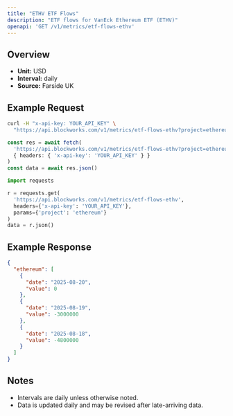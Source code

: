 ```yaml
---
title: "ETHV ETF Flows"
description: "ETF flows for VanEck Ethereum ETF (ETHV)"
openapi: 'GET /v1/metrics/etf-flows-ethv'
---
```


## Overview

- **Unit:** USD
- **Interval:** daily
- **Source:** Farside UK

## Example Request

<CodeGroup>

```bash cURL
curl -H "x-api-key: YOUR_API_KEY" \
  "https://api.blockworks.com/v1/metrics/etf-flows-ethv?project=ethereum"
```

```typescript TypeScript
const res = await fetch(
  'https://api.blockworks.com/v1/metrics/etf-flows-ethv?project=ethereum',
  { headers: { 'x-api-key': 'YOUR_API_KEY' } }
)
const data = await res.json()
```

```python Python
import requests

r = requests.get(
  'https://api.blockworks.com/v1/metrics/etf-flows-ethv',
  headers={'x-api-key': 'YOUR_API_KEY'},
  params={'project': 'ethereum'}
)
data = r.json()
```

</CodeGroup>

## Example Response

```json
{
  "ethereum": [
    {
      "date": "2025-08-20",
      "value": 0
    },
    {
      "date": "2025-08-19",
      "value": -3000000
    },
    {
      "date": "2025-08-18",
      "value": -4800000
    }
  ]
}
```

## Notes
- Intervals are daily unless otherwise noted.
- Data is updated daily and may be revised after late-arriving data.
